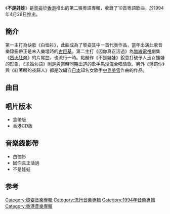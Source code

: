 {{Album infobox |
|  Name        = 不是娃娃
|  Type        = [[專輯|專輯]]
|  Artist      = [[黎姿|黎姿]]
|  Cover       = Not a baby.jpg
|  Released    = 1994年4月28日
|  Recorded    = 1994年1月
|  Genre       = [[粵語流行音樂|粵語流行音樂]]
|  Length      = 45:39
|  Label       = [[華納唱片_(香港)|華納唱片]]
|  Producer    = [[梁榮駿|梁榮駿]]、[[黃尚偉|黃尚偉]]、[[杜自持|杜自持]]、[[馮鏡輝|馮鏡輝]]
|  Last album  = [[如果真的戀愛|如果真的戀愛]]<br>（1993年10月21日）
|  This album  = '''不是娃娃'''<br>（1994年4月28日）
|  Next album  = [[如此這般的...愛情故事|如此這般的...愛情故事]]<br>（1994年11月22日）
}}

《'''不是娃娃'''》是[[黎姿|黎姿]]於[[香港|香港]]推出的第二張粵語專輯，收錄了10首粵語歌曲，於1994年4月28日推出。

== 簡介 ==
第一主打為快歌《白恤衫》，此曲成為了黎姿其中一首代表作品，當年出演此歌音樂錄影帶正是未入樂壇時的[[古巨基|古巨基]]。第二主打《因你真正活過》為[[無線電視|無線電視]]劇集《[[烈火狂奔|烈火狂奔]]》的片尾曲，也流行一時。點題作《不是娃娃》銳意打破予人玉女娃娃的形象，《求婚勿語》則是與當時同期出道的歌手[[馬浚偉|馬浚偉]]合唱情歌。另外《懲罰你》與《紅著眼的夜歸人》都是改編自[[日本|日本]]知名女歌手[[中島美雪|中島美雪]]作曲的作品。

==曲目==
{{tracklist
| headline        = CD
| total_length    = 45:39
| title_width = 16%

| title1         = 白恤衫
| music1         = [[鈴木智文|鈴木智文]]
| lyrics1        = [[梁芷珊|梁芷珊]]
| arranger1      = [[黃尚偉|黃尚偉]]
| producer1      = 黃尚偉
| longnote1      = '''第一主打'''<br>改編自[[木内美歩|木内美歩]]的《第三者》
| length1        = 4:11

| title2         = 因你真正活過
| music2         = 黃尚偉
| lyrics2        = [[梁美薇|小美]]
| arranger2      = 黃尚偉
| producer2      = 黃尚偉
| longnote2      = '''第二主打'''<br>無線電視劇《[[烈火狂奔|烈火狂奔]]》片尾曲
| length2        = 3:35

| title3         = 從不應沒有自尊
| music3         = [[席德勳|席德勳]]
| lyrics3        = [[陳少琪|陳少琪]]
| arranger3      = [[盧東尼|盧東尼]]
| producer3      = [[梁榮駿|梁榮駿]]
| longnote3      = 改編自[[葉璦菱|葉璦菱]]的《停不了的愛》
| length3        = 5:02

| title4         = 懲罰你
| music4         = [[中島美雪|中島美雪]]
| lyrics4        = [[林夕|林夕]]
| arranger4      = 盧東尼
| producer4      = 梁榮駿
| longnote4      = 改編自[[柏原芳惠|柏原芳惠]]的《春なのに》<br>同曲曲目：[[李麗蕊|李麗蕊]]《第一次》、[[何嘉麗|何嘉麗]]《點滴在心頭》
| length4        = 4:33

| title5         = 求婚勿語
| music5         = [[杜自持|杜自持]]
| lyrics5        = 陳少琪
| arranger5      = 杜自持
| producer5      = 杜自持
| note5          = [[馬浚偉|馬浚偉]]合唱
| longnote5      = 
| length5        = 4:38

| title6         = 不是娃娃
| music6         = [[Azmal|Azmal]]
| lyrics6        = 陳少琪
| arranger6      = [[甘志偉|甘志偉]]
| producer6      = [[馮鏡輝|馮鏡輝]]
| longnote6      = '''第三主打'''<br>
| length6        = 3:33

| title7         = 紅着眼的夜歸人
| music7         = 中島美雪
| lyrics7        = 陳少琪
| arranger7      = [[歐陽燊|歐陽燊]]
| producer7      = 梁榮駿
| longnote7      = 改編自[[雪村泉|雪村泉]]的《夢みる勇気》
| length7        = 3:58

| title8         = 多情一點
| music8         = [[辛偉力|辛偉力]]
| lyrics8        = [[潘偉源|潘偉源]]
| arranger8      = 辛偉力
| producer8      = 梁榮駿
| longnote8      = 
| length8        = 4:09

| title9         = 五日情
| music9         = [[安部恭弘|安部恭弘]]
| lyrics9        = 潘偉源
| arranger9      = 盧東尼
| producer9      = 梁榮駿
| longnote9      = 
| length9        = 4:04

| title10        = Boy Friend
| music10        = 盧東尼
| lyrics10       = 潘偉源
| arranger10     = 盧東尼
| producer10     = 梁榮駿
| longnote10     = 
| length10       = 3:51

| title11        = 白恤衫
| music11        = 鈴木智文
| lyrics11       = 梁芷珊
| arranger11     = [[雷頌德|雷頌德]]
| producer11     = 
| note11         = D+G Mix
| longnote11     = 
| length11       = 4:01
}}

== 唱片版本 ==
* 盒帶版
* 香港CD版

== 音樂錄影帶 ==
*白恤衫
*因你真正活過
*不是娃娃

== 参考 ==
{{reflist}}

[[Category:黎姿音樂專輯|Category:黎姿音樂專輯]]
[[Category:流行音樂專輯|Category:流行音樂專輯]]
[[Category:1994年音樂專輯|Category:1994年音樂專輯]]
[[Category:香港音樂專輯|Category:香港音樂專輯]]
